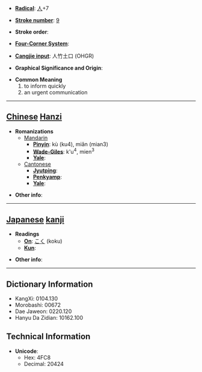 * '''[[Wiktionary:Chinese radical index| Radical]]''': [[Wiktionary:Chinese radical index 人|人]]+7

* '''[[Wiktionary:Chinese total strokes index|Stroke number]]''': [[Wiktionary:Chinese total strokes index 9|9]]

* '''Stroke order''': 

* '''[[Wiktionary:Chinese four corner index|Four-Corner System]]''': 

* '''[[Wiktionary:Chinese Cangjie index|Cangjie input]]''': 人竹土口 (OHGR)

* '''Graphical Significance and Origin''': 

* '''Common Meaning'''
*#to inform quickly
*# an urgent communication


----

== [[Chinese]] [[Hanzi]] ==

* '''Romanizations'''
** [[Mandarin]]
*** '''[[Pinyin]]''': kù (ku4), miǎn (mian3)
*** '''[[Wade-Giles]]''': k'u<sup>4</sup>, mien<sup>3</sup>
*** '''[[Yale]]''': 
**[[Cantonese]]
***'''[[Jyutping]]''':
***'''[[Penkyamp]]''': 
***'''[[Yale]]''': 

* '''Other info''': 

----

== [[Japanese]] [[kanji]] ==

* '''Readings'''
** '''[[On]]''': [[こく]] (koku)
** '''[[Kun]]''': 

* '''Other info''':  

----

== Dictionary Information ==

* KangXi: 0104.130
* Morobashi: 00672
* Dae Jaweon: 0220.120
* Hanyu Da Zidian: 10162.100

== Technical Information ==

* '''Unicode''':
** Hex: 4FC8
** Decimal: 20424